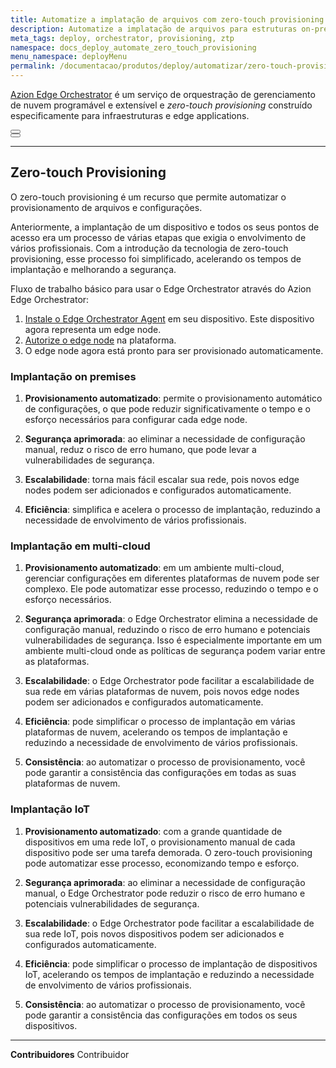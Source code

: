 ```yaml
---
title: Automatize a implatação de arquivos com zero-touch provisioning
description: Automatize a implatação de arquivos para estruturas on-premises, multi-cloud e IoT com o Azion Edge Orchestrator.
meta_tags: deploy, orchestrator, provisioning, ztp
namespace: docs_deploy_automate_zero_touch_provisioning
menu_namespace: deployMenu
permalink: /documentacao/produtos/deploy/automatizar/zero-touch-provisioning/
---
```



[Azion Edge Orchestrator](/pt-br/documentacao/produtos/edge-orchestrator/) é um serviço de orquestração de gerenciamento de nuvem programável e extensível e *zero-touch provisioning* construído especificamente para infraestruturas e edge applications.

<Button href="/pt-br/documentacao/produtos/guias/deploy/instalar-orchestrator-agent/" text="ir para como instalar o edge orchestrator agent" variant="secondary" target="_blank"></Button>
<br />
<Button href="/pt-br/documentacao/produtos/guias/deploy/autorizar-edge-node/" text="ir para como autorizar um edge node" variant="secondary" target="_blank"></Button>

---

## Zero-touch Provisioning

O zero-touch provisioning é um recurso que permite automatizar o provisionamento de arquivos e configurações.

Anteriormente, a implantação de um dispositivo e todos os seus pontos de acesso era um processo de várias etapas que exigia o envolvimento de vários profissionais. Com a introdução da tecnologia de zero-touch provisioning, esse processo foi simplificado, acelerando os tempos de implantação e melhorando a segurança.

Fluxo de trabalho básico para usar o Edge Orchestrator através do Azion Edge Orchestrator:

1. [Instale o Edge Orchestrator Agent](/pt-br/documentacao/produtos/guias/deploy/instalar-orchestrator-agent/) em seu dispositivo. Este dispositivo agora representa um edge node.
2. [Autorize o edge node](/pt-br/documentacao/produtos/guias/deploy/autorizar-edge-node/) na plataforma.
3. O edge node agora está pronto para ser provisionado automaticamente.

### Implantação on premises


1. **Provisionamento automatizado**: permite o provisionamento automático de configurações, o que pode reduzir significativamente o tempo e o esforço necessários para configurar cada edge node.

2. **Segurança aprimorada**: ao eliminar a necessidade de configuração manual, reduz o risco de erro humano, que pode levar a vulnerabilidades de segurança.

3. **Escalabilidade**: torna mais fácil escalar sua rede, pois novos edge nodes podem ser adicionados e configurados automaticamente.

4. **Eficiência**: simplifica e acelera o processo de implantação, reduzindo a necessidade de envolvimento de vários profissionais.

### Implantação em multi-cloud 


1. **Provisionamento automatizado**: em um ambiente multi-cloud, gerenciar configurações em diferentes plataformas de nuvem pode ser complexo. Ele pode automatizar esse processo, reduzindo o tempo e o esforço necessários.

2. **Segurança aprimorada**: o Edge Orchestrator elimina a necessidade de configuração manual, reduzindo o risco de erro humano e potenciais vulnerabilidades de segurança. Isso é especialmente importante em um ambiente multi-cloud onde as políticas de segurança podem variar entre as plataformas.

3. **Escalabilidade**: o Edge Orchestrator pode facilitar a escalabilidade de sua rede em várias plataformas de nuvem, pois novos edge nodes podem ser adicionados e configurados automaticamente.

4. **Eficiência**: pode simplificar o processo de implantação em várias plataformas de nuvem, acelerando os tempos de implantação e reduzindo a necessidade de envolvimento de vários profissionais.

5. **Consistência**: ao automatizar o processo de provisionamento, você pode garantir a consistência das configurações em todas as suas plataformas de nuvem.

### Implantação IoT

1. **Provisionamento automatizado**: com a grande quantidade de dispositivos em uma rede IoT, o provisionamento manual de cada dispositivo pode ser uma tarefa demorada. O zero-touch provisioning pode automatizar esse processo, economizando tempo e esforço.

2. **Segurança aprimorada**: ao eliminar a necessidade de configuração manual, o Edge Orchestrator pode reduzir o risco de erro humano e potenciais vulnerabilidades de segurança.

3. **Escalabilidade**: o Edge Orchestrator pode facilitar a escalabilidade de sua rede IoT, pois novos dispositivos podem ser adicionados e configurados automaticamente.

4. **Eficiência**: pode simplificar o processo de implantação de dispositivos IoT, acelerando os tempos de implantação e reduzindo a necessidade de envolvimento de vários profissionais.

5. **Consistência**: ao automatizar o processo de provisionamento, você pode garantir a consistência das configurações em todos os seus dispositivos.

---


**Contribuidores** <ContributorList>Contribuidor</ContributorList>

